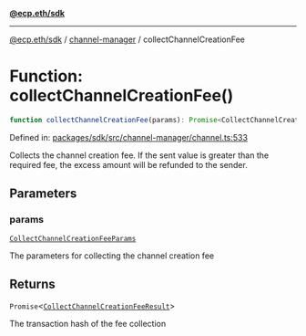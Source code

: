 [**@ecp.eth/sdk**](../../index.mdx)

***

[@ecp.eth/sdk](/sdk-reference/index.mdx) / [channel-manager](/sdk-reference/channel-manager/index.mdx) / collectChannelCreationFee

# Function: collectChannelCreationFee()

```ts
function collectChannelCreationFee(params): Promise<CollectChannelCreationFeeResult>;
```

Defined in: [packages/sdk/src/channel-manager/channel.ts:533](https://github.com/ecp-eth/comments-monorepo/blob/main/packages/sdk/src/channel-manager/channel.ts#L533)

Collects the channel creation fee. If the sent value is greater than the required fee,
the excess amount will be refunded to the sender.

## Parameters

### params

[`CollectChannelCreationFeeParams`](/sdk-reference/channel-manager/type-aliases/CollectChannelCreationFeeParams.mdx)

The parameters for collecting the channel creation fee

## Returns

`Promise`\<[`CollectChannelCreationFeeResult`](/sdk-reference/channel-manager/type-aliases/CollectChannelCreationFeeResult.mdx)\>

The transaction hash of the fee collection
